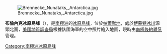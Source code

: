 [[Image:Brennecke_Nunataks,_Antarctica.jpg|thumb]]

{{Coord|72|14|S|63|35|W|source:GNIS|display=title}}

'''布倫內克冰原島峰'''（{{lang-en|Brennecke Nunataks}}），是[[南極洲|南極洲]]的[[冰原島峰|冰原島峰]]，位於[[帕爾默地|帕爾默地]]，處於[[博蒙特冰川|博蒙特冰川]]源頭北面，[[美國地質調查局|美國地質調查局]]根據該國海軍的空中照片繪入地圖，現時由[[南極條約體系|南極條約體系]]管理。

{{Antarctica-geo-stub}}
[[Category:南極洲冰原島峰|Category:南極洲冰原島峰]]